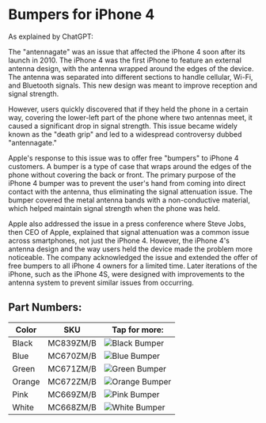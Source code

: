 
# Bumpers for iPhone 4

As explained by ChatGPT:

The "antennagate" was an issue that affected the iPhone 4 soon after its launch in 2010. The iPhone 4 was the first iPhone to feature an external antenna design, with the antenna wrapped around the edges of the device. The antenna was separated into different sections to handle cellular, Wi-Fi, and Bluetooth signals. This new design was meant to improve reception and signal strength.

However, users quickly discovered that if they held the phone in a certain way, covering the lower-left part of the phone where two antennas meet, it caused a significant drop in signal strength. This issue became widely known as the "death grip" and led to a widespread controversy dubbed "antennagate."

Apple's response to this issue was to offer free "bumpers" to iPhone 4 customers. A bumper is a type of case that wraps around the edges of the phone without covering the back or front. The primary purpose of the iPhone 4 bumper was to prevent the user's hand from coming into direct contact with the antenna, thus eliminating the signal attenuation issue. The bumper covered the metal antenna bands with a non-conductive material, which helped maintain signal strength when the phone was held.

Apple also addressed the issue in a press conference where Steve Jobs, then CEO of Apple, explained that signal attenuation was a common issue across smartphones, not just the iPhone 4. However, the iPhone 4's antenna design and the way users held the device made the problem more noticeable. The company acknowledged the issue and extended the offer of free bumpers to all iPhone 4 owners for a limited time. Later iterations of the iPhone, such as the iPhone 4S, were designed with improvements to the antenna system to prevent similar issues from occurring.

## Part Numbers:

| Color | SKU | Tap for more: |
| --- | --- | --- |
| Black | MC839<wbr/>ZM/B | <Link href="/ancient/iphone_4/MC839"><img src="https://cloudfront.everycase.org/everypreview/MC839_AV2.webp" alt="Black Bumper"/></Link> |
| Blue | MC670<wbr/>ZM/B | <Link href="/ancient/iphone_4/MC670"><img src="https://cloudfront.everycase.org/everypreview/MC670.webp" alt="Blue Bumper"/></Link> |
| Green | MC671<wbr/>ZM/B | <Link href="/ancient/iphone_4/MC671"><img src="https://cloudfront.everycase.org/everypreview/MC671_AV2.webp" alt="Green Bumper"/></Link> |
| Orange | MC672<wbr/>ZM/B | <Link href="/ancient/iphone_4/MC672"><img src="https://cloudfront.everycase.org/everypreview/MC672.webp" alt="Orange Bumper"/></Link> |
| Pink | MC669<wbr/>ZM/B | <Link href="/ancient/iphone_4/MC669"><img src="https://cloudfront.everycase.org/everypreview/MC669.webp" alt="Pink Bumper"/></Link> |
| White | MC668<wbr/>ZM/B | <Link href="/ancient/iphone_4/MC668"><img src="https://cloudfront.everycase.org/everypreview/MC668.webp" alt="White Bumper"/></Link> |
